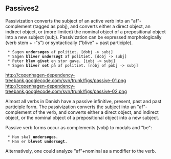 ==  Passives2 ==

Passivization converts the subject of an active verb into an "af"-complement (tagged as pobj), and converts either a direct object, an indirect object, or (more limited) the nominal object of a prepositional object into a new subject (subj). Passivization can be expressed morphologically (verb stem + -"s") or syntactically ("blive" + past participle).

  * Sagen '''undersøges''' af politiet. [dobj -&gt; subj]
  * Sagen '''bliver undersøgt''' af politiet. [dobj -&gt; subj]
  * Peter '''blev givet''' en stor gave. [iobj -&gt; subj]
  * Sagen '''bliver set''' på af politiet. [nobj of pobj -&gt; subj]

http://copenhagen-dependency-treebank.googlecode.com/svn/trunk/figs/passive-01.png http://copenhagen-dependency-treebank.googlecode.com/svn/trunk/figs/passive-02.png

Almost all verbs in Danish have a passive infinitive, present, past and past participle form. The passivization converts the subject into an "af"-complement of the verb, and converts either a direct object, and indirect object, or the nominal object of a prepositional object into a new subject.

Passive verb forms occur as complements (vobj) to modals and "be":

  * Han skal '''undersøges'''.
  * Han er '''blevet undersøgt'''.

Alternatively, one could analyze "af"+nominal as a modifier to the verb.
